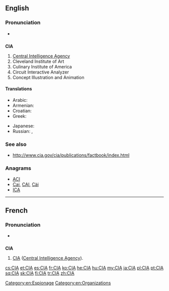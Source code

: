 {{also|cià}}
==English==

===Pronunciation===
* {{IPA|/ˌsiːˌaɪˈeɪ/}}

==={{initialism}}===
{{wikipedia}}
'''CIA'''

# [[Central Intelligence Agency]]
# Cleveland Institute of Art
# Culinary Institute of America
# Circuit Interactive Analyzer
# Concept Illustration and Animation

====Translations====
{{trans-top|Central Intelligence Agency}}
* Arabic: {{t|ar|سي أي إي|m|tr=sii 'ay 'ey}}
* Armenian: {{t|hy|ԿՀՎ|tr=KHV|sc=Armn}}
* Croatian: {{t|hr|središnja obavještajna agencija}}
* Greek: {{t|el|Κεντρική Υπηρεσία Πληροφοριών|sc=Grek}}
{{trans-mid}}
* Japanese: {{t|ja|シー・アイ・エイ|tr=shī-ai-ei}}
* Russian: {{t+|ru|ЦРУ|n|tr=ce-er-ú}},  {{t|ru|Центральное разведывательное управление|n|tr=Centrál'noje razvédyvatel'noje upravlénije}}
{{trans-bottom}}

===See also===
* http://www.cia.gov/cia/publications/factbook/index.html

===Anagrams===
* [[ACI#English|ACI]]
* [[Cai#English|Cai]], [[CAI#English|CAI]], [[Cài#English|Cài]]
* [[ICA#English|ICA]]

[[Category:en:Espionage]]
[[Category:en:Organizations]]

----

==French==

===Pronunciation===
* {{IPA|/se i a/|lang=fr}}

==={{initialism|lang=fr}}===
'''CIA''' {{f}}

# [[CIA]] ([[Central Intelligence Agency]]).

[[cs:CIA]]
[[et:CIA]]
[[es:CIA]]
[[fr:CIA]]
[[ko:CIA]]
[[he:CIA]]
[[hu:CIA]]
[[my:CIA]]
[[ja:CIA]]
[[pl:CIA]]
[[pt:CIA]]
[[sq:CIA]]
[[sk:CIA]]
[[fi:CIA]]
[[tr:CIA]]
[[zh:CIA]]